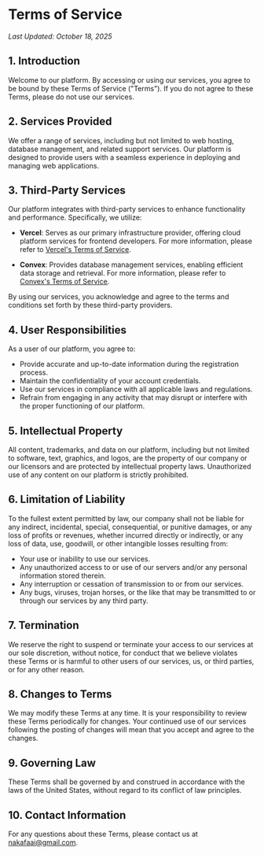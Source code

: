 # Terms of Service

_Last Updated: October 18, 2025_

## 1. Introduction

Welcome to our platform. By accessing or using our services, you agree to be bound by these Terms of Service ("Terms"). If you do not agree to these Terms, please do not use our services.

## 2. Services Provided

We offer a range of services, including but not limited to web hosting, database management, and related support services. Our platform is designed to provide users with a seamless experience in deploying and managing web applications.

## 3. Third-Party Services

Our platform integrates with third-party services to enhance functionality and performance. Specifically, we utilize:

- **Vercel**: Serves as our primary infrastructure provider, offering cloud platform services for frontend developers. For more information, please refer to [Vercel's Terms of Service](https://vercel.com/legal/terms).

- **Convex**: Provides database management services, enabling efficient data storage and retrieval. For more information, please refer to [Convex's Terms of Service](https://www.convex.dev/legal/tos).

By using our services, you acknowledge and agree to the terms and conditions set forth by these third-party providers.

## 4. User Responsibilities

As a user of our platform, you agree to:

- Provide accurate and up-to-date information during the registration process.
- Maintain the confidentiality of your account credentials.
- Use our services in compliance with all applicable laws and regulations.
- Refrain from engaging in any activity that may disrupt or interfere with the proper functioning of our platform.

## 5. Intellectual Property

All content, trademarks, and data on our platform, including but not limited to software, text, graphics, and logos, are the property of our company or our licensors and are protected by intellectual property laws. Unauthorized use of any content on our platform is strictly prohibited.

## 6. Limitation of Liability

To the fullest extent permitted by law, our company shall not be liable for any indirect, incidental, special, consequential, or punitive damages, or any loss of profits or revenues, whether incurred directly or indirectly, or any loss of data, use, goodwill, or other intangible losses resulting from:

- Your use or inability to use our services.
- Any unauthorized access to or use of our servers and/or any personal information stored therein.
- Any interruption or cessation of transmission to or from our services.
- Any bugs, viruses, trojan horses, or the like that may be transmitted to or through our services by any third party.

## 7. Termination

We reserve the right to suspend or terminate your access to our services at our sole discretion, without notice, for conduct that we believe violates these Terms or is harmful to other users of our services, us, or third parties, or for any other reason.

## 8. Changes to Terms

We may modify these Terms at any time. It is your responsibility to review these Terms periodically for changes. Your continued use of our services following the posting of changes will mean that you accept and agree to the changes.

## 9. Governing Law

These Terms shall be governed by and construed in accordance with the laws of the United States, without regard to its conflict of law principles.

## 10. Contact Information

For any questions about these Terms, please contact us at [nakafaai@gmail.com](mailto:nakafaai@gmail.com).
